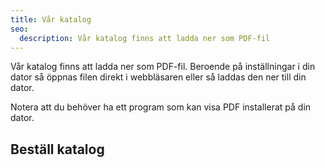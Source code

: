 ```yaml
---
title: Vår katalog
seo:
  description: Vår katalog finns att ladda ner som PDF-fil
---
```

Vår katalog finns att ladda ner som PDF-fil. Beroende på inställningar i din dator så öppnas filen direkt i webbläsaren eller så laddas den ner till din dator.

Notera att du behöver ha ett program som kan visa PDF installerat på din dator.

## Beställ katalog

<KatalogForm />